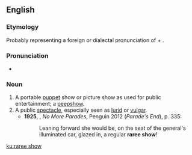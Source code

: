==English==
{{wikipedia}}

===Etymology===
Probably representing a foreign or dialectal pronunciation of {{m|en|rare}} + {{m|en|show}}.

===Pronunciation===
* {{a|UK}} {{IPA|/ˈɹɛːɹiʃəʊ/|lang=en}}

===Noun===
{{en-noun|head=raree show}}

# A portable [[puppet]] show or picture show as used for public entertainment; a [[peepshow]]. {{defdate|from 17th c.}}
# A public [[spectacle]], especially seen as [[lurid]] or [[vulgar]]. {{defdate|from 17th c.}}
#* '''1925''', {{w|Ford Madox Ford}}, ''No More Parades'', Penguin 2012 (''Parade's End''), p. 335:
#*: Leaning forward she would be, on the seat of the general's illuminated car, glazed in, a regular '''raree show'''!

[[ku:raree show]]